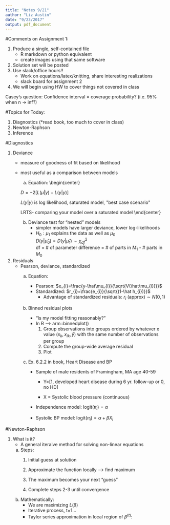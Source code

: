 ```yaml
---
title: "Notes 9/21"
author: "Liz Austin"
date: "9/23/2017"
output: pdf_document
---
```


#Comments on Assignment 1:

1) Produce a single, self-contained file
    - R markdown or python equivalent
    - create images using that same software
2) Solution set will be posted
3) Use slack/office hours!!
    - Work on equations/latex/knitting, share interesting realizations
    - slack board for assignment 2
4) We will begin using HW to cover things not covered in class

Casey's question: Confidence interval = coverage probability? (i.e. 95% when n -> inf?)

#Topics for Today:

1) Diagnostics (*read book, too much to cover in class)
2) Newton-Raphson
3) Inference

#Diagnostics

1) Deviance
    - measure of goodness of fit based on likelihood
    - most useful as a comparison between models
    
      a) Equation:
        \begin{center}
        
        $D = -2[L(\hat\mu|y)-L(y|y)]$
        
        $L(y|y) \text{ is log likelihood, saturated model, "best case scenario"}$
            
        $\text{LRTS- comparing your model over a saturated model}$
        \end{center}
\hfill\break     
        \begin{center}    
        $D_{guassian} = \sum(y-\hat\mu)^2$
        
        $\text{same Kernel of MSE}$
        \end{center}
\hfill\break
        \begin{center}
        $D_{poisson} = 2\sum(y\text{log}(\frac{y}{\hat\mu})-(y-\hat\mu))$
        \end{center}
\hfill\break  
      b) Deviance test for "nested" models
\begin{center}
$M_{0}\text{-->}\hat\mu \text{ and } M_{1}\text{-->}\hat\mu_{1}$ 
\end{center}
\begin{center}
$M_{0}\text{ is a special case of } M_{1}$
\end{center}  
\begin{center}
$\text{ex: }\eta_{i1}=\beta_{0}+\beta_{1}X_{i1}+\beta_{2}X_{i2}$\\
$\eta_{i0}=\beta_{0}+\beta_{1}X_{i1} \text{( i.e. }\beta_{2}=0)$
\end{center}  
          - simpler models have larger deviance, lower log-likelihoods
          - $H_{0}:\mu_{1}$ explains the data as well as $\mu_{0}$  
              $D(y|\hat\mu_{0})=D(y|\hat\mu_{1})\sim\chi_{df}^2$  
              df = # of parameter difference = # of parts in $M_{1}$ - # parts in $M_{0}$
            
2) Residuals  
    - Pearson, deviance, standardized
      a) Equation:
          - Pearson: $e_{i}=\frac{y-\hat\mu_{i}}{\sqrt{V(\hat\mu_{i})}}$
          - Standardized: $r_{i}=\frac{e_{i}}{\sqrt{(1-\hat h_{i})}}$
              - Advantage of standardized residuals: $r_{i} \text{ (approx)} \sim N(0,1)$
              
      b) Binned residual plots 
         - "Is my model fitting reasonably?"
         - In R --> arm::binnedplot()
              1. Group observations into groups ordered by whatever x value ($x_{k}, x_{ik}, \hat y$) with the same number of observations per group
              2. Compute the group-wide average residual
              3. Plot
      c) Ex. 6.2.2 in book, Heart Disease and BP
      
         - Sample of male residents of Framingham, MA age 40-59
         
              - Y=[1, developed heart disease during 6 yr. follow-up or 0, no HD]
         
              - X = Systolic blood pressure (continuous)
         
         - Independence model: logit$(\pi_{i})=\alpha$
         
         - Systolic BP model: logit$(\pi_{i})=\alpha + \beta X_{i}$
         
         
\begin{center}
\begin{tabular}{ c c c c }
 X level & n & Ind. Model & SBP Model \\ 
 <117 & 156 & -2.62 & -1.11 \\  
 117-126 & 252 & -0.12 & 2.37 \\
 127-136 & . & -2.02 & -0.95 \\
 137-146 & . & -0.74 & -0.57 \\
 147-156 & . & -0.74 & -0.57 \\
 157-166 & . & 0.93 & -0.33 \\
 167-186 & 99 & 3.67 & 0.65 \\
 >187 & 43 & 3.07 & -0.18
\end{tabular}
\end{center}
\begin{center}
\text{Pretty strong linear of residuals in independence model so we need to use SBP model}
\end{center}
         
         
#Newton-Raphson

1) What is it?
     - A general iteraive method for solving non-linear equations
     
     a) Steps:
        1. Initial guess at solution
      
        2. Approximate the function locally --> find maximum
      
        3. The maximum becomes your next "guess"
      
        4. Complete steps 2-3 until convergence
        
     b) Mathematically:
        - We are maximizing $L(\beta)$
      
        \begin{center}
        $u=(\frac{\partial L(\beta)}{\partial \beta_{1}}, \frac{\partial L(\beta)}{\partial \beta_{2}}, ...), H = \text{ Hessian Matrix where element i,j is: } \frac{\partial^2 L(\beta)}{\partial \beta_{i} \partial \beta_{j}}$\\
        \end{center}
        - Iterative process, t=1...
        
        \begin{center}
            $u^{(t)}=u(\beta^{(t)})$\
            
            $H^{(t)}=H(\beta^{(t)})$\
            
            where $\beta^{(t)}$ is our $t^{th}$ "guess" of $\beta$
          \end{center}  
          
        - Taylor series approximation in local region of $\beta^{(t)}$:   
        \begin{center}
        $L(\beta) \approx L(\beta^{(t)})+u^{(t)}(\beta-\beta^{(t)})+\frac{1}{2}(\beta-\beta^{(t)})^T H^{(t)}(\beta-\beta^{(t)})$ (*multidimensional quadratic!)
         \end{center}
            
            \begin{center}
            solve: $\frac{\partial L(\beta)}{\partial \beta}=u^{(t)}+H^{(t)}(\beta-\beta^{(t)})=0$ --> $\beta^{(t+1)}$
            \end{center}
            \begin{center}
            $\beta^{(t+1)}=\beta^{(t)}-(H^{(t)})^{-1}u^{(t)}$
            \end{center}
            \begin{center}
            $H^{(t)}$-->$(I^{(t)})^{-1} \text{ *Fisher's uses this instead of Hessian matrix}$
            \end{center}
           
